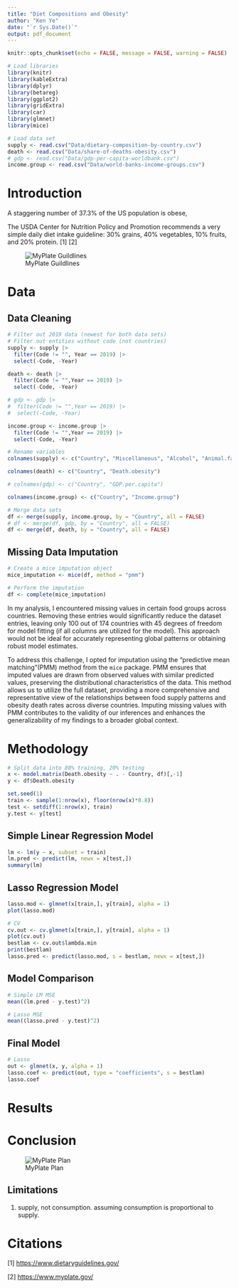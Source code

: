 ```yaml
---
title: "Diet Compositions and Obesity"
author: "Ken Ye"
date: "`r Sys.Date()`"
output: pdf_document
---
```


```r
knitr::opts_chunk$set(echo = FALSE, message = FALSE, warning = FALSE)
```

```r
# Load libraries
library(knitr)
library(kableExtra)
library(dplyr)
library(betareg)
library(ggplot2)
library(gridExtra)
library(car)
library(glmnet)
library(mice)
```

```r
# Load data set
supply <- read.csv("Data/dietary-composition-by-country.csv")
death <- read.csv("Data/share-of-deaths-obesity.csv")
# gdp <- read.csv("Data/gdp-per-capita-worldbank.csv")
income.group <- read.csv("Data/world-banks-income-groups.csv")
```

# Introduction

A staggering number of 37.3% of the US population is obese,

The USDA Center for Nutrition Policy and Promotion recommends a very
simple daily diet intake guideline: 30% grains, 40% vegetables, 10%
fruits, and 20% protein. [1] [2]

![MyPlate Guildlines](Data/MyPlate.png)

\newpage

# Data

## Data Cleaning

```r
# Filter out 2019 data (newest for both data sets)
# Filter out entities without code (not countries)
supply <- supply |>
  filter(Code != "", Year == 2019) |>
  select(-Code, -Year)

death <- death |>
  filter(Code != "",Year == 2019) |>
  select(-Code, -Year)

# gdp <- gdp |>
#  filter(Code != "",Year == 2019) |>
#  select(-Code, -Year)

income.group <- income.group |>
  filter(Code != "",Year == 2019) |>
  select(-Code, -Year)

# Rename variables
colnames(supply) <- c("Country", "Miscellaneous", "Alcohol", "Animal.fat", "Vegetable.oils", "Oilcrops", "Fish.and.seafood", "Sugar.crops", "Sugar.sweeteners", "Starchy.roots", "Meat.other", "Meat.sheep.and.goat", "Meat.pig", "Meat.poultry", "Meat.beef", "Eggs", "Milk", "Nuts", "Fruit", "Vegetables", "Pulses", "Cereals.other", "Barley", "Maize", "Rice", "Wheat")

colnames(death) <- c("Country", "Death.obesity")

# colnames(gdp) <- c("Country", "GDP.per.capita")

colnames(income.group) <- c("Country", "Income.group")
```

```r
# Merge data sets
df <- merge(supply, income.group, by = "Country", all = FALSE)
# df <- merge(df, gdp, by = "Country", all = FALSE)
df <- merge(df, death, by = "Country", all = FALSE)
```

## Missing Data Imputation

```r
# Create a mice imputation object
mice_imputation <- mice(df, method = "pmm")

# Perform the imputation
df <- complete(mice_imputation)
```

In my analysis, I encountered missing values in certain food groups
across countries. Removing these entries would significantly reduce the
dataset entries, leaving only 100 out of 174 countries with 45 degrees
of freedom for model fitting (if all columns are utilized for the
model). This approach would not be ideal for accurately representing
global patterns or obtaining robust model estimates.

To address this challenge, I opted for imputation using the "predictive
mean matching"(PMM) method from the `mice` package. PMM ensures that
imputed values are drawn from observed values with similar predicted
values, preserving the distributional characteristics of the data. This
method allows us to utilize the full dataset, providing a more
comprehensive and representative view of the relationships between food
supply patterns and obesity death rates across diverse countries.
Imputing missing values with PMM contributes to the validity of our
inferences and enhances the generalizability of my findings to a broader
global context.

\newpage

# Methodology

```r
# Split data into 80% training, 20% testing
x <- model.matrix(Death.obesity ~ . - Country, df)[,-1]
y <- df$Death.obesity

set.seed(1)
train <- sample(1:nrow(x), floor(nrow(x)*0.8))
test <- setdiff(1:nrow(x), train)
y.test <- y[test]
```

## Simple Linear Regression Model

```r
lm <- lm(y ~ x, subset = train)
lm.pred <- predict(lm, newx = x[test,])
summary(lm)
```

## Lasso Regression Model

```r
lasso.mod <- glmnet(x[train,], y[train], alpha = 1)
plot(lasso.mod)
```

```r
# CV
cv.out <- cv.glmnet(x[train,], y[train], alpha = 1)
plot(cv.out)
bestlam <- cv.out$lambda.min
print(bestlam)
lasso.pred <- predict(lasso.mod, s = bestlam, newx = x[test,])
```

## Model Comparison

```r
# Simple LM MSE
mean((lm.pred - y.test)^2)
```

```r
# Lasso MSE
mean((lasso.pred - y.test)^2)
```

## Final Model

```r
# Lasso
out <- glmnet(x, y, alpha = 1)
lasso.coef <- predict(out, type = "coefficients", s = bestlam)
lasso.coef
```

\newpage

# Results

\newpage

# Conclusion

![MyPlate Plan](Data/MyPlate%20Plan.jpg)

## Limitations

1)  supply, not consumption. assuming consumption is proportional to
    supply.

\newpage

# Citations

[1] <https://www.dietaryguidelines.gov/>

[2] <https://www.myplate.gov/>
